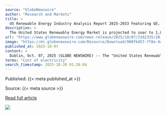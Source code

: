 ```yaml
---
source: "GlobeNewswire"
author: "Research and Markets"
title: >
  US Renewable Energy Industry Analysis Report 2025-2033 Featuring GE, First Solar, Sunrun, NextEra Energy, Vestas Wind Systems, Mitsubishi, Siemens, Canadian Solar, Trina Solar, and JinkoSolar
description: >
  The United States Renewable Energy Market is projected to soar to 1,002.13 GW by 2033 from 429.55 GW in 2024, reflecting a CAGR of 3.64% from 2025 to 2033. This robust growth is fueled by technological advancements, investor interest, and supportive governmen…
url: "https://www.globenewswire.com/news-release/2025/10/07/3162335/28124/en/US-Renewable-Energy-Industry-Analysis-Report-2025-2033-Featuring-GE-First-Solar-Sunrun-NextEra-Energy-Vestas-Wind-Systems-Mitsubishi-Siemens-Canadian-Solar-Trina-Solar-and-JinkoSol.html"
image: "https://ml.globenewswire.com/Resource/Download/908fb457-7f8e-4a08-9081-5565e3dfb3d7"
published_at: 2025-10-07
content: >
  Dublin, Oct. 07, 2025 (GLOBE NEWSWIRE) -- The "United States Renewable Energy Market Report by Hydro Power, End User, States and Company Analysis, 2025-2033" report has been added to ResearchAndMarke… [+11943 chars]
terms: "Cost of electricity"
search_timestamp: 2025-10-20 01:26:04
---
```



Published: {{< meta published_at >}}


Source: {{< meta source >}}


[Read full article]({{< meta url >}}){target='_blank'}



![](`r rmarkdown::metadata$image[1]`)
